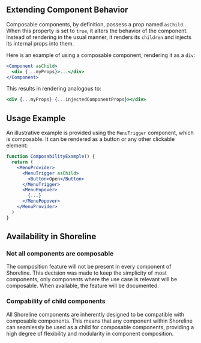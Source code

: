 ## Extending Component Behavior

Composable components, by definition, possess a prop named `asChild`. When this property is set to `true`, it alters the behavior of the component. Instead of rendering in the usual manner, it renders its `children` and injects its internal props into them.

Here is an example of using a composable component, rendering it as a `div`:

```jsx
<Component asChild>
  <div {...myProps}>...</div>
</Component>
```

This results in rendering analogous to:

```jsx
<div {...myProps} {...injectedComponentProps}></div>
```

## Usage Example

An illustrative example is provided using the `MenuTrigger` component, which is composable. It can be rendered as a button or any other clickable element:

```jsx
function ComposabilityExample() {
  return (
    <MenuProvider>
      <MenuTrigger asChild>
        <Button>Open</Button>
      </MenuTrigger>
      <MenuPopover>
        {...}
      </MenuPopover>
    </MenuProvider>
  )
}
```

## Availability in Shoreline

### Not all components are composable

The composition feature will not be present in every component of Shoreline. This decision was made to keep the simplicity of most components, only components where the use case is relevant will be composable. When available, the feature will be documented.

### Compability of child components

All Shoreline components are inherently designed to be compatible with composable components. This means that any component within Shoreline can seamlessly be used as a child for composable components, providing a high degree of flexibility and modularity in component composition.
